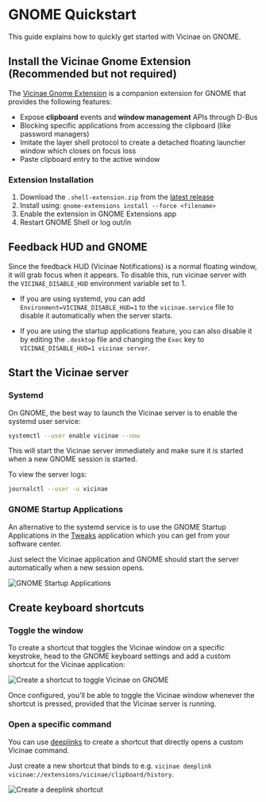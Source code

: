 # GNOME Quickstart

This guide explains how to quickly get started with Vicinae on GNOME.

## Install the Vicinae Gnome Extension (Recommended but not required)

The <a href="https://github.com/dagimg-dot/vicinae-gnome-extension" target="_blank">Vicinae Gnome Extension</a> is a companion extension for GNOME that provides the following features:

- Expose **clipboard** events and **window management** APIs through D-Bus
- Blocking specific applications from accessing the clipboard (like password managers)
- Imitate the layer shell protocol to create a detached floating launcher window which closes on focus loss
- Paste clipboard entry to the active window

### Extension Installation

1. Download the `.shell-extension.zip` from the [latest release](https://github.com/dagimg-dot/vicinae-gnome-extension/releases/latest)
2. Install using: `gnome-extensions install --force <filename>`
3. Enable the extension in GNOME Extensions app
4. Restart GNOME Shell or log out/in

## Feedback HUD and GNOME

Since the feedback HUD (Vicinae Notifications) is a normal floating window, it will grab focus when it appears. To disable this, run vicinae server with the `VICINAE_DISABLE_HUD` environment variable set to 1.

- If you are using systemd, you can add `Environment=VICINAE_DISABLE_HUD=1` to the `vicinae.service` file to disable it automatically when the server starts.

- If you are using the startup applications feature, you can also disable it by editing the `.desktop` file and changing the `Exec` key to `VICINAE_DISABLE_HUD=1 vicinae server`.

## Start the Vicinae server

### Systemd

On GNOME, the best way to launch the Vicinae server is to enable the systemd user service:

```bash
systemctl --user enable vicinae --now
```

This will start the Vicinae server immediately and make sure it is started when a new GNOME session is started.

To view the server logs:

```bash
journalctl --user -u vicinae
```

### GNOME Startup Applications

An alternative to the systemd service is to use the GNOME Startup Applications in the [Tweaks](https://github.com/GNOME/gnome-tweaks) application which you can get from your software center. 

Just select the Vicinae application and GNOME should start the server automatically when a new session opens.

![GNOME Startup Applications](/gnome/gnome-tweaks.png)

## Create keyboard shortcuts

### Toggle the window

To create a shortcut that toggles the Vicinae window on a specific keystroke, head to the GNOME keyboard settings and add a custom shortcut for the Vicinae application:

![Create a shortcut to toggle Vicinae on GNOME](/gnome/create-shortcut.png)

Once configured, you'll be able to toggle the Vicinae window whenever the shortcut is pressed, provided that the Vicinae server is running.

### Open a specific command

You can use [deeplinks](/deeplinks) to create a shortcut that directly opens a custom Vicinae command.

Just create a new shortcut that binds to e.g. `vicinae deeplink vicinae://extensions/vicinae/clipboard/history`.

![Create a deeplink shortcut](/gnome/create-deeplink-shortcut.png)

